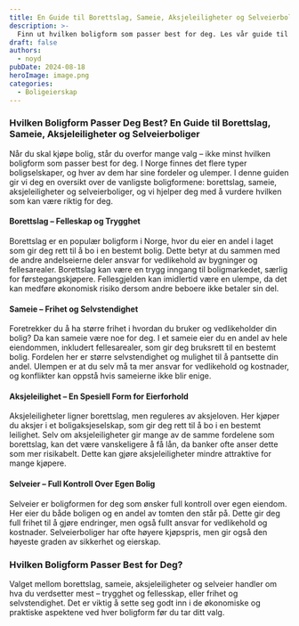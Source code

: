 ```yaml
---
title: En Guide til Borettslag, Sameie, Aksjeleiligheter og Selveierboliger
description: >-
  Finn ut hvilken boligform som passer best for deg. Les vår guide til borettslag, sameie, aksjeleiligheter og selveierboliger.
draft: false
authors:
  - noyd
pubDate: 2024-08-18
heroImage: image.png
categories:
  - Boligeierskap
---
```


### Hvilken Boligform Passer Deg Best? En Guide til Borettslag, Sameie, Aksjeleiligheter og Selveierboliger

Når du skal kjøpe bolig, står du overfor mange valg – ikke minst hvilken boligform som passer best for deg. I Norge finnes det flere typer boligselskaper, og hver av dem har sine fordeler og ulemper. I denne guiden gir vi deg en oversikt over de vanligste boligformene: borettslag, sameie, aksjeleiligheter og selveierboliger, og vi hjelper deg med å vurdere hvilken som kan være riktig for deg.

#### Borettslag – Felleskap og Trygghet

Borettslag er en populær boligform i Norge, hvor du eier en andel i laget som gir deg rett til å bo i en bestemt bolig. Dette betyr at du sammen med de andre andelseierne deler ansvar for vedlikehold av bygninger og fellesarealer. Borettslag kan være en trygg inngang til boligmarkedet, særlig for førstegangskjøpere. Fellesgjelden kan imidlertid være en ulempe, da det kan medføre økonomisk risiko dersom andre beboere ikke betaler sin del.

#### Sameie – Frihet og Selvstendighet

Foretrekker du å ha større frihet i hvordan du bruker og vedlikeholder din bolig? Da kan sameie være noe for deg. I et sameie eier du en andel av hele eiendommen, inkludert fellesarealer, som gir deg bruksrett til en bestemt bolig. Fordelen her er større selvstendighet og mulighet til å pantsette din andel. Ulempen er at du selv må ta mer ansvar for vedlikehold og kostnader, og konflikter kan oppstå hvis sameierne ikke blir enige.

#### Aksjeleilighet – En Spesiell Form for Eierforhold

Aksjeleiligheter ligner borettslag, men reguleres av aksjeloven. Her kjøper du aksjer i et boligaksjeselskap, som gir deg rett til å bo i en bestemt leilighet. Selv om aksjeleiligheter gir mange av de samme fordelene som borettslag, kan det være vanskeligere å få lån, da banker ofte anser dette som mer risikabelt. Dette kan gjøre aksjeleiligheter mindre attraktive for mange kjøpere.

#### Selveier – Full Kontroll Over Egen Bolig

Selveier er boligformen for deg som ønsker full kontroll over egen eiendom. Her eier du både boligen og en andel av tomten den står på. Dette gir deg full frihet til å gjøre endringer, men også fullt ansvar for vedlikehold og kostnader. Selveierboliger har ofte høyere kjøpspris, men gir også den høyeste graden av sikkerhet og eierskap.

### Hvilken Boligform Passer Best for Deg?

Valget mellom borettslag, sameie, aksjeleiligheter og selveier handler om hva du verdsetter mest – trygghet og fellesskap, eller frihet og selvstendighet. Det er viktig å sette seg godt inn i de økonomiske og praktiske aspektene ved hver boligform før du tar ditt valg.

